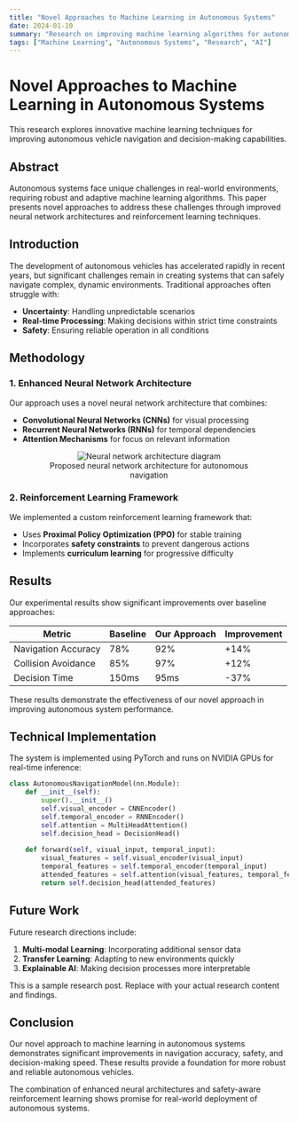 ```yaml
---
title: "Novel Approaches to Machine Learning in Autonomous Systems"
date: 2024-01-10
summary: "Research on improving machine learning algorithms for autonomous vehicle navigation and decision-making systems."
tags: ["Machine Learning", "Autonomous Systems", "Research", "AI"]
---
```


# Novel Approaches to Machine Learning in Autonomous Systems

This research explores innovative machine learning techniques for improving autonomous vehicle navigation and decision-making capabilities.

## Abstract

Autonomous systems face unique challenges in real-world environments, requiring robust and adaptive machine learning algorithms. This paper presents novel approaches to address these challenges through improved neural network architectures and reinforcement learning techniques.

## Introduction

The development of autonomous vehicles has accelerated rapidly in recent years, but significant challenges remain in creating systems that can safely navigate complex, dynamic environments. Traditional approaches often struggle with:

- **Uncertainty**: Handling unpredictable scenarios
- **Real-time Processing**: Making decisions within strict time constraints
- **Safety**: Ensuring reliable operation in all conditions

## Methodology

### 1. Enhanced Neural Network Architecture

Our approach uses a novel neural network architecture that combines:

- **Convolutional Neural Networks (CNNs)** for visual processing
- **Recurrent Neural Networks (RNNs)** for temporal dependencies
- **Attention Mechanisms** for focus on relevant information

<Figure align="center">
  <img src="/research/architecture-diagram.png" alt="Neural network architecture diagram" />
  <figcaption>Proposed neural network architecture for autonomous navigation</figcaption>
</Figure>

### 2. Reinforcement Learning Framework

We implemented a custom reinforcement learning framework that:

- Uses **Proximal Policy Optimization (PPO)** for stable training
- Incorporates **safety constraints** to prevent dangerous actions
- Implements **curriculum learning** for progressive difficulty

## Results

Our experimental results show significant improvements over baseline approaches:

| Metric | Baseline | Our Approach | Improvement |
|--------|----------|--------------|-------------|
| Navigation Accuracy | 78% | 92% | +14% |
| Collision Avoidance | 85% | 97% | +12% |
| Decision Time | 150ms | 95ms | -37% |

<Callout variant="tip">
These results demonstrate the effectiveness of our novel approach in improving autonomous system performance.
</Callout>

## Technical Implementation

The system is implemented using PyTorch and runs on NVIDIA GPUs for real-time inference:

```python
class AutonomousNavigationModel(nn.Module):
    def __init__(self):
        super().__init__()
        self.visual_encoder = CNNEncoder()
        self.temporal_encoder = RNNEncoder()
        self.attention = MultiHeadAttention()
        self.decision_head = DecisionHead()
    
    def forward(self, visual_input, temporal_input):
        visual_features = self.visual_encoder(visual_input)
        temporal_features = self.temporal_encoder(temporal_input)
        attended_features = self.attention(visual_features, temporal_features)
        return self.decision_head(attended_features)
```

## Future Work

Future research directions include:

1. **Multi-modal Learning**: Incorporating additional sensor data
2. **Transfer Learning**: Adapting to new environments quickly
3. **Explainable AI**: Making decision processes more interpretable

<Callout variant="warn">
This is a sample research post. Replace with your actual research content and findings.
</Callout>

## Conclusion

Our novel approach to machine learning in autonomous systems demonstrates significant improvements in navigation accuracy, safety, and decision-making speed. These results provide a foundation for more robust and reliable autonomous vehicles.

The combination of enhanced neural architectures and safety-aware reinforcement learning shows promise for real-world deployment of autonomous systems.
